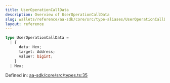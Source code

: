 ```yaml
---
title: UserOperationCallData
description: Overview of UserOperationCallData
slug: wallets/reference/aa-sdk/core/src/type-aliases/UserOperationCallData
layout: reference
---
```


```ts
type UserOperationCallData =
  | {
      data: Hex;
      target: Address;
      value?: bigint;
    }
  | Hex;
```

Defined in: [aa-sdk/core/src/types.ts:35](https://github.com/alchemyplatform/aa-sdk/blob/4987bdd63823427c48ec21401b71fa3cfc2d0675/aa-sdk/core/src/types.ts#L35)
